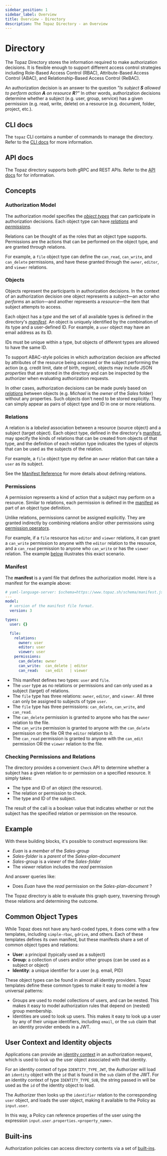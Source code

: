 ```yaml
---
sidebar_position: 1
sidebar_label: Overview
title: Overview - Directory
description: The Topaz Directory - an Overview
---
```


# Directory

The Topaz Directory stores the information required to make authorization decisions.
It is flexible enough to support different access control strategies including Role-Based Access Control (RBAC),
Attribute-Based Access Control (ABAC), and Relationship-Based Access Control (ReBAC).

An authorization decision is an answer to the question *"Is subject __S__ allowed to perform action __A__ on resource __R__?"*
In other words, authorization decisions determine whether a subject (e.g. user, group, service) has a given permission
(e.g. read, write, delete) on a resource (e.g. document, folder, project, etc.).

## CLI docs

The `topaz` CLI contains a number of commands to manage the directory. Refer to the [CLI docs](/docs/command-line-interface/topaz-cli/directory.mdx) for more information.

## API docs

The Topaz directory supports both gRPC and REST APIs. Refer to the [API docs](./apis.mdx) for for information.

## Concepts

### Authorization Model
The authorization model specifies the [_object types_](#objects) that can participate in authorization decisions.
Each object type can have [_relations_](#relations) and [_permissions_](#permissions).

Relations can be thought of as the roles that an object type supports.
Permissions are the actions that can be performed on the object type, and are granted through relations.

For example, a `file` object type can define the `can_read`, `can_write`, and `can_delete` permissions,
and have these granted through the `owner`, `editor`, and `viewer` relations.

### Objects
Objects represent the participants in authorization decisions. In the context of an authorization decision one object
represents a _subject_&mdash;an actor who _performs_ an action&mdash;and another represents a _resource_&mdash;the
item that subject attempts to access.

Each object has a _type_ and the set of all available types is defined in the directory's [_manifest_](#manifest).
An object is uniquely identified by the combination of its type and a user-defined ID. For example, a `user` object
may have an email address as its ID.

IDs must be unique within a type, but objects of different types are allowed to have the same ID.

To support ABAC-style policies in which authorization decision are affected by attributes of the resource being accessed or the subject
performing the action (e.g. credit limit, date of birth, region), objects may include JSON _properties_ that are stored in the directory
and can be inspected by the authorizer when evaluating authorization requests.

In other cases, authorization decisions can be made purely based on [_relations_](#relations) between objects (e.g. _Michael_ is the
_owner_ of the _Sales_ folder) without any properties. Such objects don't need to be stored explicitly.
They can simply appear as pairs of object type and ID in one or more relations.


### Relations
A relation is a _labeled_ association between a resource (source object) and a subject (target object).
Each object type, defined in the directory's [manifest](#manifest), may specify the kinds of relations that can be
created from objects of that type, and the definition of each relation type indicates the types of objects that can
be used as the subjects of the relation.

For example, a `file` object type my define an `owner` relation that can take a `user` as its subject.

See the [Manifest Reference](directory/manifest-reference#relation-definitions) for more details about defining relations.


### Permissions
A permission represents a kind of action that a subject may perform on a resource.
Similar to relations, each permission is defined in the [manifest](#manifest) as part of an object type definition.

Unlike relations, permissions cannot be assigned explicitly. They are granted indirectly by combining relations and/or other
permissions using [permission operators](directory/manifest-reference#permission-definitions).

For example, if a `file` resource has `editor` and `viewer` relations, it can grant a `can_write` permission to anyone with
the `editor` relation to the resource, and a `can_read` permission to anyone who `can_write` or has the `viewer`
relation. The example [below](#manifest) illustrates this exact scenario.


### Manifest
The **manifest** is a yaml file that defines the authorization model. Here is a manifest for the example above:

```yaml
# yaml-language-server: $schema=https://www.topaz.sh/schema/manifest.json
---
model:
  # version of the manifest file format.
  version: 3

types:
  user: {}

  file:
    relations:
      owner: user
      editor: user
      viewer: user
    permissions:
      can_delete: owner
      can_write:  can_delete | editor
      can_read:   can_edit   | viewer
```

* This manifest defines two types: `user` and `file`.
* The `user` type as no relations or permissions and can only used as a subject (target) of relations.
* The `file` type has three relations: `owner`, `editor`, and `viewer`. All three can only be assigned to subjects of type `user`.
* The `file` type has three permissions: `can_delete`, `can_write`, and `can_read`.
* The `can_delete` permission is granted to anyone who has the `owner` relation to the file.
* The `can_write` permission is granted to anyone with the `can_delete` permission on the file OR the `editor` relation to it.
* The `can_read` permission is granted to anyone with the `can_edit` permission OR the `viewer` relation to the file.


### Checking Permissions and Relations

The directory provides a convenient `Check` API to determine whether a subject has a given relation to or permission on a specified
resource. It simply takes:
* The type and ID of an object (the resource).
* The relation or permission to check.
* The type and ID of the subject.

The result of the call is a boolean value that indicates whether or not the subject has the specified relation or
permission on the resource.

## Example

With these building blocks, it's possible to construct expressions like:
* _Euan_ is a _member_ of the _Sales-group_
* _Sales-folder_ is a _parent_ of the _Sales-plan-document_
* _Sales-group_ is a _viewer_ of the _Sales-folder_
* The _viewer_ relation includes the _read_ permission

And answer queries like:
* Does _Euan_ have the _read_ permission on the _Sales-plan-document_ ?

The Topaz directory is able to evaluate this graph query, traversing through these relations and determining the outcome.

## Common Object Types

While Topaz does not have any hard-coded types, it does come with a few templates, including `simple-rbac`, `gdrive`, and others.
Each of these templates defines its own manifest, but these manifests share a set of common object types and relations:

* __User__: a principal (typically used as a subject)
* __Group__: a collection of users and/or other groups (can be used as a subject or object)
* __Identity__: a unique identifier for a user (e.g. email, PID)

These object types can be found in almost all identity providers.
Topaz templates define these common types to make it easy to model a few universal patterns:

* Groups are used to model collections of users, and can be nested.
  This makes it easy to model authorization rules that depend on (nested) group membership.
* Identities are used to look up users. This makes it easy to look up a user by any of their unique identifiers,
  including `email`, or the `sub` claim that an identity provider embeds in a JWT.

## User Context and Identity objects

Applications can provide an [identity context](/docs/authorizer-guide/identity-context) in an authorization request,
which is used to look up the user object associated with that identity.

For an identity context of type `IDENTITY_TYPE_JWT`, the Authorizer will load an `identity` object with the `id` that is found in the `sub` claim of the JWT.
For an identity context of type `IDENTITY_TYPE_SUB`, the string passed in will be used as the `id` of the identity object to load.

The Authorizer then looks up the `identifier` relation to the corresponding `user` object, and loads the user object,
making it available to the Policy as `input.user`.

In this way, a Policy can reference properties of the user using the expression `input.user.properties.<property_name>`.

## Built-ins

Authorization policies can access directory contents via a set of [built-ins](/docs/directory/built-ins).

<!-- Todo -->
